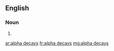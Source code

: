 ==English==

===Noun===
{{head|en|plural}}

# {{plural of|alpha decay|lang=en|nocat=1}}

[[ar:alpha decays]]
[[fr:alpha decays]]
[[mg:alpha decays]]